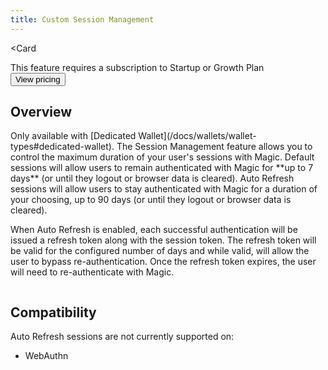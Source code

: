 ```yaml
---
title: Custom Session Management
---
```



<Card
>
This feature requires a subscription to Startup or Growth Plan
<br/>
<Button href="https://magic.link/pricing#features">
View pricing
</Button>
</Card>




## Overview


<Note>
Only available with [Dedicated Wallet](/docs/wallets/wallet-types#dedicated-wallet).
</Note>
The Session Management feature allows you to control the maximum duration of your user's sessions with Magic. Default sessions will allow users to remain authenticated with Magic for **up to 7 days** (or until they logout or browser data is cleared). Auto Refresh sessions will allow users to stay authenticated with Magic for a duration of your choosing, up to 90 days (or until they logout or browser data is cleared).

When Auto Refresh is enabled, each successful authentication will be issued a refresh token along with the session token. The refresh token will be valid for the configured number of days and while valid, will allow the user to bypass re-authentication. Once the refresh token expires, the user will need to re-authenticate with Magic.

<Frame>
  <img src="/images/session-management-dashboard.webp" alt=""/>
</Frame>


## Compatibility


Auto Refresh sessions are not currently supported on:

* WebAuthn

